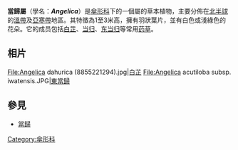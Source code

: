 {{NoteTA|G1=LS}}
{{Automatic taxobox 
| name = 當歸屬
| image = Gewone engwortel R0012880 Plant.JPG
| image_caption = [[Angelica_sylvestris|Angelica sylvestris]]
| taxon = Angelica
| authority = [[Carolus_Linnaeus|L.]]
| subdivision_ranks = 種
| subdivision = 約50種
}}
'''當歸屬'''（學名：'''''Angelica'''''）是[[傘形科|傘形科]]下的一個屬的草本植物，主要分佈在[[北半球|北半球]]的[[溫帶|溫帶]]及[[亞寒帶|亞寒帶]]地區。其特徵為1至3米高，擁有羽狀葉片，並有白色或淺綠色的花朵。它的成员包括[[白芷|白芷]]、[[当归|当归]]、[[东当归|东当归]]等常用[[药草|药草]]。

== 相片 ==
<gallery>
File:Angelica dahurica (8855221294).jpg|[[白芷|白芷]]
File:Angelica acutiloba subsp. iwatensis.JPG|[[東當歸|東當歸]]
</gallery>

==參見==
*[[當歸|當歸]]
{{Taxonbar|from=Q219666}}

[[Category:傘形科|Category:傘形科]]


{{plant-stub}}
